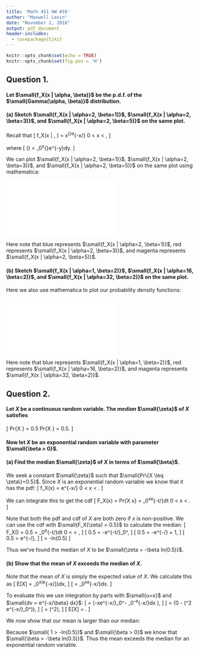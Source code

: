 ---
title: 'Math 451 HW #16'
author: "Maxwell Levin"
date: "November 2, 2018"
output: pdf_document
header-includes:
  - \usepackage{tikz}
---

```{r setup, include=FALSE}
knitr::opts_chunk$set(echo = TRUE)
knitr::opts_chunk$set(fig.pos = 'H')
```

## Question 1.
#### Let $\small{f_X(x | \alpha, \beta)}$ be the p.d.f. of the $\small{Gamma(\alpha, \beta)}$ distribution.

#### (a) Sketch $\small{f_X(x | \alpha=2, \beta=1)}$, $\small{f_X(x | \alpha=2, \beta=3)}$, and $\small{f_X(x | \alpha=2, \beta=5)}$ on the same plot.

Recall that
\[
f_X(x | \alpha, \beta) = \frac{1}{\Gamma(\alpha)\beta^\alpha}x^{\alpha-1}e^{-x/\beta}\text{, }\text{ } 0 < x < \infty,
\]

where
\[
\Gamma(\alpha) = \int_0^\infty y^{\alpha-1}e^{-y}dy.
\]

We can plot $\small{f_X(x | \alpha=2, \beta=1)}$, $\small{f_X(x | \alpha=2, \beta=3)}$, and $\small{f_X(x | \alpha=2, \beta=5)}$ on the same plot using mathematica:

![](1a.pdf)\

Here note that blue represents $\small{f_X(x | \alpha=2, \beta=1)}$, red represents $\small{f_X(x | \alpha=2, \beta=3)}$, and magenta represents $\small{f_X(x | \alpha=2, \beta=5)}$. 

#### (b) Sketch $\small{f_X(x | \alpha=1, \beta=2)}$, $\small{f_X(x | \alpha=16, \beta=2)}$, and $\small{f_X(x | \alpha=32, \beta=2)}$ on the same plot.

Here we also use mathematica to plot our probability density functions:

![](1b.pdf)\

Here note that blue represents $\small{f_X(x | \alpha=1, \beta=2)}$, red represents $\small{f_X(x | \alpha=16, \beta=2)}$, and magenta represents $\small{f_X(x | \alpha=32, \beta=2)}$. 

## Question 2.
#### Let *X* be a continuous random variable. The *median* $\small{\zeta}$ of *X* satisfies
\[
  Pr\{X \leq \zeta\} = 0.5 \text{ and } Pr\{X \geq \zeta\} = 0.5.
\]

#### Now let *X* be an exponential random variable with parameter $\small{\beta > 0}$.

#### (a) Find the median $\small{\zeta}$ of *X* in terms of $\small{\beta}$.

We seek a constant $\small{\zeta}$ such that $\small{Pr\{X \leq \zeta\}=0.5}$. Since *X* is an exponential random variable we know that it has the pdf:
\[
  f_X(x) = \frac{1}{\beta}e^{-x/\beta} \text{, }\text{ } 0 < x < \infty.
\]

We can integrate this to get the cdf
\[
  F_X(x) = Pr\{X \leq x\} = \int_0^x\frac{1}{\beta}e^{-t/\beta}dt \text{, }\text{ } 0 < x < \infty.
\]

Note that both the pdf and cdf of *X* are both zero if *x* is non-positive. We can use the cdf with $\small{F_X(\zeta) = 0.5}$ to calculate the median:
\[
  F_X(\zeta) = 0.5 = \int_0^\zeta\frac{1}{\beta}e^{-t/\beta}dt \text{, }\text{ } 0 < \zeta < \infty,
\]
\[
  0.5 = -e^{-t/\beta}\Big{|}_0^\zeta,
\]
\[
  0.5 = -e^{-\zeta/\beta} + 1,
\]
\[
  0.5 = e^{-\zeta/\beta},
\]
\[
  \zeta = -\beta ln(0.5)
\]

Thus we've found the median of *X* to be $\small{\zeta = -\beta ln(0.5)}$.

#### (b) Show that the mean of *X* exceeds the median of *X*.

Note that the mean of *X* is simply the expected value of *X*. We calculate this as
\[
  E[X] = \int_0^\infty x\left(\frac{1}{\beta}e^{-x/\beta}\right)dx,
\]
\[
  = \frac{1}{\beta}\int_0^\infty xe^{-x/\beta}dx.
\]

To evaluate this we use integration by parts with $\small{u=x}$ and $\small{dv = e^{-x/\beta} dx}$:
\[
  = \frac{1}{\beta}\left(-\beta xe^{-x/\beta}\Big{|}_0^\infty - \int_0^\infty -\beta e^{-x/\beta}dx \right),
\]
\[
  = \frac{1}{\beta}\left(0 - \left(\beta^2 e^{-x/\beta}\Big{|}_0^\infty \right)\right),
\]
\[
  = \frac{1}{\beta}\left(\beta^2\right),
\]
\[
  E[X] = \beta.
\]

We now show that our mean is larger than our median:  

Because $\small{ 1 > -ln(0.5)}$ and $\small{\beta > 0}$ we know that $\small{\beta > -\beta ln(0.5)}$. Thus the mean exceeds the median for an exponential random variable.


